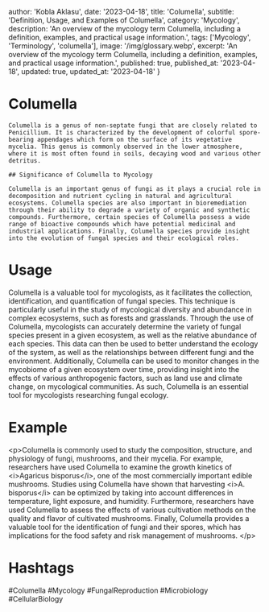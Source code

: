 
  author: 'Kobla Aklasu',
  date: '2023-04-18',
  title: 'Columella',
  subtitle: 'Definition, Usage, and Examples of Columella',
  category: 'Mycology',
  description: 'An overview of the mycology term Columella, including a definition, examples, and practical usage information.',
  tags: ['Mycology', 'Terminology', 'columella'],
  image: '/img/glossary.webp',
  excerpt: 'An overview of the mycology term Columella, including a definition, examples, and practical usage information.',
  published: true,
  published_at: '2023-04-18',
  updated: true,
  updated_at: '2023-04-18'
}




# Columella
    
    Columella is a genus of non-septate fungi that are closely related to Penicillium. It is characterized by the development of colorful spore-bearing appendages which form on the surface of its vegetative mycelia. This genus is commonly observed in the lower atmosphere, where it is most often found in soils, decaying wood and various other detritus.
    
    ## Significance of Columella to Mycology
    
    Columella is an important genus of fungi as it plays a crucial role in decomposition and nutrient cycling in natural and agricultural ecosystems. Columella species are also important in bioremediation through their ability to degrade a variety of organic and synthetic compounds. Furthermore, certain species of Columella possess a wide range of bioactive compounds which have potential medicinal and industrial applications. Finally, Columella species provide insight into the evolution of fungal species and their ecological roles.

# Usage

Columella is a valuable tool for mycologists, as it facilitates the collection, identification, and quantification of fungal species. This technique is particularly useful in the study of mycological diversity and abundance in complex ecosystems, such as forests and grasslands. Through the use of Columella, mycologists can accurately determine the variety of fungal species present in a given ecosystem, as well as the relative abundance of each species. This data can then be used to better understand the ecology of the system, as well as the relationships between different fungi and the environment. Additionally, Columella can be used to monitor changes in the mycobiome of a given ecosystem over time, providing insight into the effects of various anthropogenic factors, such as land use and climate change, on mycological communities. As such, Columella is an essential tool for mycologists researching fungal ecology.

# Example

&lt;p&gt;Columella is commonly used to study the composition, structure, and physiology of fungi, mushrooms, and their mycelia. For example, researchers have used Columella to examine the growth kinetics of &lt;i&gt;Agaricus bisporus&lt;/i&gt;, one of the most commercially important edible mushrooms. Studies using Columella have shown that harvesting &lt;i&gt;A. bisporus&lt;/i&gt; can be optimized by taking into account differences in temperature, light exposure, and humidity. Furthermore, researchers have used Columella to assess the effects of various cultivation methods on the quality and flavor of cultivated mushrooms. Finally, Columella provides a valuable tool for the identification of fungi and their spores, which has implications for the food safety and risk management of mushrooms. &lt;/p&gt;

# Hashtags

#Columella #Mycology #FungalReproduction #Microbiology #CellularBiology

